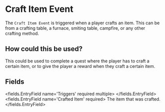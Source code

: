 
# Craft Item Event 

The `Craft Item Event` is triggered when a player crafts an item.
This can be from a crafting table, a furnace, smiting table, campfire, or any other crafting method.

## How could this be used?
This could be used to complete a quest where the player has to craft a certain item, or to give the player a reward when they craft a certain item.


## Fields

<fields.EntryField name='Triggers' required multiple>
</fields.EntryField>
<fields.EntryField name='Crafted Item' required>
     The item that was crafted.
</fields.EntryField>

